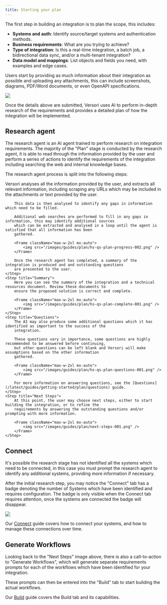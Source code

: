 ```yaml
---
title: Starting your plan
---
```


The first step in building an integration is to plan the scope, this includes:

- **Systems and auth**: Identify source/target systems and authentication methods.
- **Business requirements**: What are you trying to achieve?
- **Type of integration**: Is this a real-time integration, a batch job, a bidirectional data sync, and/or a
  multi-tenant integration?
- **Data model and mappings**: List objects and fields you need, with examples and edge cases.

Users start by providing as much information about their integration as possible and uploading any attachments, this can
include screenshots, diagrams, PDF/Word documents, or even OpenAPI specifications.

<Frame className="max-w-xl mx-auto">
    <img src="/images/guides/plan/getting-started-001.png" />
</Frame>

Once the details above are submitted, Versori uses AI to perform in-depth research of the requirements and provides a
detailed plan of how the integration will be implemented.

## Research agent

The research agent is an AI agent trained to perform research on integration requirements. The majority of the "Plan"
stage is conducted by the research agent, it is able to read through the information provided by the user and perform a
series of actions to identify the requirements of the integration including searching the web and internal knowledge
bases.

The research agent process is split into the following steps:

<Steps>
    <Step title="Extract, Analyse & Search">
        Versori analyses all the information provided by the user, and extracts all relevant information, including
        scraping any URLs which may be included in the attachments or text provided by the user.

        This data is then analysed to identify any gaps in information which need to be filled.

        Additional web searches are performed to fill in any gaps in information, this may identify additional sources
        which can be extracted and analysed in a loop until the agent is satisfied that all information has been
        gathered.

        <Frame className="max-w-2xl mx-auto">
            <img src="/images/guides/plan/hs-qs-plan-progress-002.png" />
        </Frame>

        Once the research agent has completed, a summary of the integration is produced and and outstanding questions
        are presented to the user.
    </Step>
    <Step title="Summary">
        Here you can see the summary of the integration and a technical resources document. Review these documents to 
        ensure the proposed solution is correct and complete.

        <Frame className="max-w-2xl mx-auto">
            <img src="/images/guides/plan/hs-qs-plan-complete-001.png" />
        </Frame>
    </Step>
    <Step title="Questions">
        The AI may also produce some additional questions which it has identified as important to the success of the
        integration.

        These questions vary in importance, some questions are highly recommended to be answered before continuing,
        but other questions can be left blank and Versori will make assumptions based on the other information
        gathered.

        <Frame className="max-w-2xl mx-auto">
            <img src="/images/guides/plan/hs-qs-plan-questions-001.png" />
        </Frame>

        For more information on answering questions, see the [Questions](/latest/guides/getting-started/plan/questions) guide.
    </Step>
    <Step title="Next Steps">
        At this point, the user may choose next steps, either to start building the integration, or to refine the
        requirements by answering the outstanding questions and/or prompting with more information.

        <Frame className="max-w-2xl mx-auto">
            <img src="/images/guides/plan/next-steps-001.png" />
        </Frame>
    </Step>

</Steps>

## Connect

<Note>
    It's possible the research stage has not identified all the systems which need to be connected, in this case you
    must prompt the research agent to identify any additional systems, providing more information if necessary.
</Note>

After the initial research step, you may notice the "Connect" tab has a badge denoting the number of Systems which have
been identified and requires configuration. The badge is only visible when the Connect tab requires attention, once the
systems are connected the badge will disappear.

<Frame className="max-w-xl mx-auto">
    <img src="/images/guides/plan/connect-toolbar-002.png" />
</Frame>

Our [Connect](/latest/guides/getting-started/connect) guide covers how to connect your systems, and how to manage these
connections over time.

## Generate Workflows

Looking back to the "Next Steps" image above, there is also a call-to-action to "Generate Workflows", which will
generate separate requirements prompts for each of the workflows which have been identified for your integration.

These prompts can then be entered into the "Build" tab to start building the actual workflows.

Our [Build](/latest/guides/getting-started/build) guide covers the Build tab and its capabilities.
